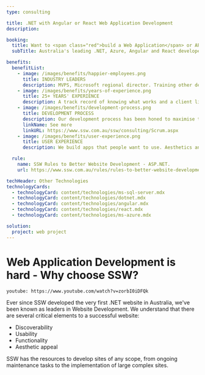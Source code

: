 ```yaml
---
type: consulting

title: .NET with Angular or React Web Application Development
description:

booking:
  title: Want to <span class="red">build a Web Application</span> or API?
  subTitle: Australia's leading .NET, Azure, Angular and React developers

benefits:
  benefitList:
    - image: /images/benefits/happier-employees.png
      title: INDUSTRY LEADERS
      description: MVPS, Microsoft regional director. Training other developers in technology and process.
    - image: /images/benefits/years-of-experience.png
      title: 25+ YEARS' EXPERIENCE
      description: A track record of knowing what works and a client list ranging from small business all the way to the largest businesses in Australia.
    - image: /images/benefits/development-process.png
      title: DEVELOPMENT PROCESS
      description: Our development process has been honed to maximise transparency while lowering risk.
      linkName: See more
      linkURL: https://www.ssw.com.au/ssw/consulting/Scrum.aspx
    - image: /images/benefits/user-experience.png
      title: USER EXPERIENCE
      description: We build apps that people want to use. Aesthetics and navigation work hand in hand to increase user uptake.

  rule:
    name: SSW Rules to Better Website Development - ASP.NET.
    url: https://www.ssw.com.au/rules/rules-to-better-website-development-asp-net

techHeader: Other Technologies
technologyCards:
  - technologyCard: content/technologies/ms-sql-server.mdx
  - technologyCard: content/technologies/dotnet.mdx
  - technologyCard: content/technologies/angular.mdx
  - technologyCard: content/technologies/react.mdx
  - technologyCard: content/technologies/ms-azure.mdx

solution:
  project: web project
---
```


# **Web Application Development** is hard - Why choose SSW?

`youtube: https://www.youtube.com/watch?v=zorbI0iDFQk`

Ever since SSW developed the very first .NET website in Australia, we've been known as leaders in Website Development. We understand that there are several critical elements to a successful website:

- Discoverability
- Usability
- Functionality
- Aesthetic appeal

SSW has the resources to develop sites of any scope, from ongoing maintenance tasks to the implementation of large complex sites.

